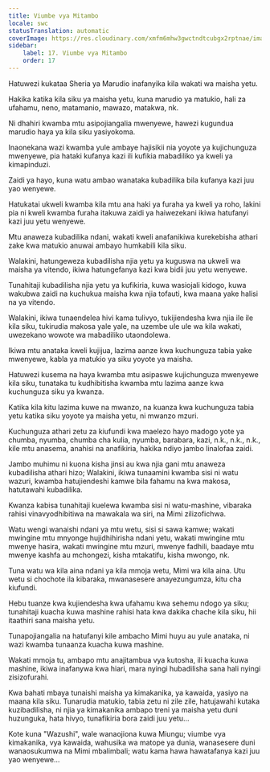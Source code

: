 ```yaml
---
title: Viumbe vya Mitambo
locale: swc
statusTranslation: automatic
coverImage: https://res.cloudinary.com/xmfm6mhw3gwctndtcubgx2rptnae/image/upload/v1740468922/small_cover_tratado_de_psicologia_revolucionaria_a4c0dca4e0.webp
sidebar:
    label: 17. Viumbe vya Mitambo
    order: 17
---
```

Hatuwezi kukataa Sheria ya Marudio inafanyika kila wakati wa maisha yetu.

Hakika katika kila siku ya maisha yetu, kuna marudio ya matukio, hali za ufahamu, neno, matamanio, mawazo, matakwa, nk.

Ni dhahiri kwamba mtu asipojiangalia mwenyewe, hawezi kugundua marudio haya ya kila siku yasiyokoma.

Inaonekana wazi kwamba yule ambaye hajisikii nia yoyote ya kujichunguza mwenyewe, pia hataki kufanya kazi ili kufikia mabadiliko ya kweli ya kimapinduzi.

Zaidi ya hayo, kuna watu ambao wanataka kubadilika bila kufanya kazi juu yao wenyewe.

Hatukatai ukweli kwamba kila mtu ana haki ya furaha ya kweli ya roho, lakini pia ni kweli kwamba furaha itakuwa zaidi ya haiwezekani ikiwa hatufanyi kazi juu yetu wenyewe.

Mtu anaweza kubadilika ndani, wakati kweli anafanikiwa kurekebisha athari zake kwa matukio anuwai ambayo humkabili kila siku.

Walakini, hatungeweza kubadilisha njia yetu ya kuguswa na ukweli wa maisha ya vitendo, ikiwa hatungefanya kazi kwa bidii juu yetu wenyewe.

Tunahitaji kubadilisha njia yetu ya kufikiria, kuwa wasiojali kidogo, kuwa wakubwa zaidi na kuchukua maisha kwa njia tofauti, kwa maana yake halisi na ya vitendo.

Walakini, ikiwa tunaendelea hivi kama tulivyo, tukijiendesha kwa njia ile ile kila siku, tukirudia makosa yale yale, na uzembe ule ule wa kila wakati, uwezekano wowote wa mabadiliko utaondolewa.

Ikiwa mtu anataka kweli kujijua, lazima aanze kwa kuchunguza tabia yake mwenyewe, kabla ya matukio ya siku yoyote ya maisha.

Hatuwezi kusema na haya kwamba mtu asipaswe kujichunguza mwenyewe kila siku, tunataka tu kudhibitisha kwamba mtu lazima aanze kwa kuchunguza siku ya kwanza.

Katika kila kitu lazima kuwe na mwanzo, na kuanza kwa kuchunguza tabia yetu katika siku yoyote ya maisha yetu, ni mwanzo mzuri.

Kuchunguza athari zetu za kiufundi kwa maelezo hayo madogo yote ya chumba, nyumba, chumba cha kulia, nyumba, barabara, kazi, n.k., n.k., n.k., kile mtu anasema, anahisi na anafikiria, hakika ndiyo jambo linalofaa zaidi.

Jambo muhimu ni kuona kisha jinsi au kwa njia gani mtu anaweza kubadilisha athari hizo; Walakini, ikiwa tunaamini kwamba sisi ni watu wazuri, kwamba hatujiendeshi kamwe bila fahamu na kwa makosa, hatutawahi kubadilika.

Kwanza kabisa tunahitaji kuelewa kwamba sisi ni watu-mashine, vibaraka rahisi vinavyodhibitiwa na mawakala wa siri, na Mimi zilizofichwa.

Watu wengi wanaishi ndani ya mtu wetu, sisi si sawa kamwe; wakati mwingine mtu mnyonge hujidhihirisha ndani yetu, wakati mwingine mtu mwenye hasira, wakati mwingine mtu mzuri, mwenye fadhili, baadaye mtu mwenye kashfa au mchongezi, kisha mtakatifu, kisha mwongo, nk.

Tuna watu wa kila aina ndani ya kila mmoja wetu, Mimi wa kila aina. Utu wetu si chochote ila kibaraka, mwanasesere anayezungumza, kitu cha kiufundi.

Hebu tuanze kwa kujiendesha kwa ufahamu kwa sehemu ndogo ya siku; tunahitaji kuacha kuwa mashine rahisi hata kwa dakika chache kila siku, hii itaathiri sana maisha yetu.

Tunapojiangalia na hatufanyi kile ambacho Mimi huyu au yule anataka, ni wazi kwamba tunaanza kuacha kuwa mashine.

Wakati mmoja tu, ambapo mtu anajitambua vya kutosha, ili kuacha kuwa mashine, ikiwa inafanywa kwa hiari, mara nyingi hubadilisha sana hali nyingi zisizofurahi.

Kwa bahati mbaya tunaishi maisha ya kimakanika, ya kawaida, yasiyo na maana kila siku. Tunarudia matukio, tabia zetu ni zile zile, hatujawahi kutaka kuzibadilisha, ni njia ya kimakanika ambapo treni ya maisha yetu duni huzunguka, hata hivyo, tunafikiria bora zaidi juu yetu...

Kote kuna "Wazushi", wale wanaojiona kuwa Miungu; viumbe vya kimakanika, vya kawaida, wahusika wa matope ya dunia, wanasesere duni wanaosukumwa na Mimi mbalimbali; watu kama hawa hawatafanya kazi juu yao wenyewe...


